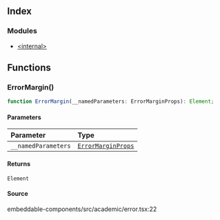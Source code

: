 ## Index

### Modules

- [\<internal>](/embeddable-components.src.academic.error.%3Cinternal%3E.mdx)

## Functions

### ErrorMargin()

```ts
function ErrorMargin(__namedParameters: ErrorMarginProps): Element;
```

#### Parameters

| Parameter           | Type                                                                                                |
| :------------------ | :-------------------------------------------------------------------------------------------------- |
| `__namedParameters` | [`ErrorMarginProps`](/embeddable-components.src.academic.error.%3Cinternal%3E.mdx#errormarginprops) |

#### Returns

`Element`

#### Source

embeddable-components/src/academic/error.tsx:22
